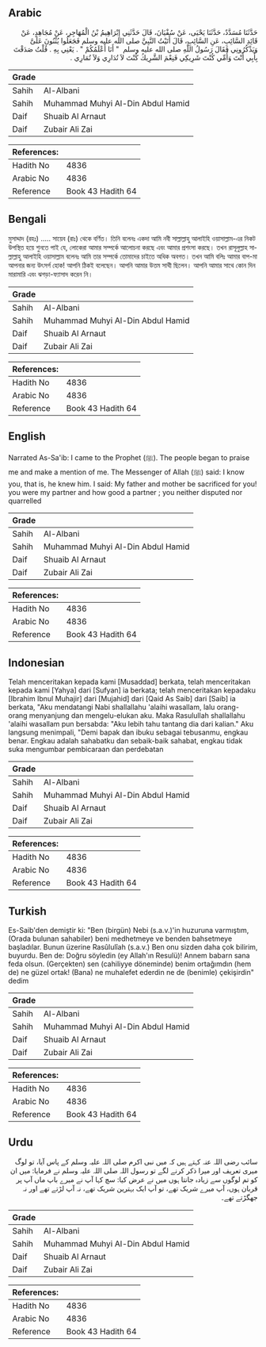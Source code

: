 ## Arabic


<div dir="rtl" lang="ar" style={{fontSize:'larger',backgroundColor:'#f8f9fa',padding:20}}>
حَدَّثَنَا مُسَدَّدٌ، حَدَّثَنَا يَحْيَى، عَنْ سُفْيَانَ، قَالَ حَدَّثَنِي إِبْرَاهِيمُ بْنُ الْمُهَاجِرِ، عَنْ مُجَاهِدٍ، عَنْ قَائِدِ السَّائِبِ، عَنِ السَّائِبِ، قَالَ أَتَيْتُ النَّبِيَّ صلى الله عليه وسلم فَجَعَلُوا يُثْنُونَ عَلَىَّ وَيَذْكُرُونِي فَقَالَ رَسُولُ اللَّهِ صلى الله عليه وسلم ‏ "‏ أَنَا أَعْلَمُكُمْ ‏"‏ ‏.‏ يَعْنِي بِهِ ‏.‏ قُلْتُ صَدَقْتَ بِأَبِي أَنْتَ وَأُمِّي كُنْتَ شَرِيكِي فَنِعْمَ الشَّرِيكُ كُنْتَ لاَ تُدَارِي وَلاَ تُمَارِي ‏.‏
</div>
<div style={{backgroundColor:'#f8f9fa',padding:20, marginBottom: 10}}><table> <thead> <tr> <th>Grade</th> <th></th> </tr> </thead> <tbody> <tr><td>Sahih</td><td>Al-Albani</td></tr><tr><td>Sahih</td><td>Muhammad Muhyi Al-Din Abdul Hamid</td></tr><tr><td>Daif</td><td>Shuaib Al Arnaut</td></tr><tr><td>Daif</td><td>Zubair Ali Zai</td></tr></tbody></table><table> <thead> <tr> <th>References:</th> <th></th> </tr> </thead> <tbody><tr><td>Hadith No</td><td>4836</td></tr><tr><td>Arabic No</td><td>4836</td></tr><tr><td>Reference</td><td>Book 43 Hadith 64</td></tr></tbody></table></div>

## Bengali


<div dir="ltr" lang="bn" style={{fontSize:'larger',backgroundColor:'#f8f9fa',padding:20}}>
মুসাদ্দাদ (রহঃ) ..... সায়েব (রাঃ) থেকে বর্ণিত। তিনি বলেনঃ একদা আমি নবী সাল্লাল্লাহু আলাইহি ওয়াসাল্লাম-এর নিকট উপস্থিত হয়ে শুনতে পাই যে, লোকেরা আমার সম্পর্কে আলোচনা করছে এবং আমার প্রশংসা করছে। তখন রাসূলুল্লাহ সাল্লাল্লাহু আলাইহি ওয়াসাল্লাম বলেনঃ আমি তার সম্পর্কে তোমাদের চাইতে অধিক অবগত। তখন আমি বলিঃ আমার বাপ-মা আপনার জন্য উৎসর্গ হোক! আপনি ঠিকই বলেছেন। আপনি আমার উত্তম সাথী ছিলেন। আপনি আমার সাথে কোন দিন মারামারি এবং ঝগড়া-ফ্যাসাদ করেন নি।
</div>
<div style={{backgroundColor:'#f8f9fa',padding:20, marginBottom: 10}}><table> <thead> <tr> <th>Grade</th> <th></th> </tr> </thead> <tbody> <tr><td>Sahih</td><td>Al-Albani</td></tr><tr><td>Sahih</td><td>Muhammad Muhyi Al-Din Abdul Hamid</td></tr><tr><td>Daif</td><td>Shuaib Al Arnaut</td></tr><tr><td>Daif</td><td>Zubair Ali Zai</td></tr></tbody></table><table> <thead> <tr> <th>References:</th> <th></th> </tr> </thead> <tbody><tr><td>Hadith No</td><td>4836</td></tr><tr><td>Arabic No</td><td>4836</td></tr><tr><td>Reference</td><td>Book 43 Hadith 64</td></tr></tbody></table></div>

## English


<div dir="ltr" lang="en" style={{fontSize:'larger',backgroundColor:'#f8f9fa',padding:20}}>
Narrated As-Sa'ib: I came to the Prophet (ﷺ). The people began to praise me and make a mention of me. The Messenger of Allah (ﷺ) said: I know you, that is, he knew him. I said: My father and mother be sacrificed for you! you were my partner and how good a partner ; you neither disputed nor quarrelled
</div>
<div style={{backgroundColor:'#f8f9fa',padding:20, marginBottom: 10}}><table> <thead> <tr> <th>Grade</th> <th></th> </tr> </thead> <tbody> <tr><td>Sahih</td><td>Al-Albani</td></tr><tr><td>Sahih</td><td>Muhammad Muhyi Al-Din Abdul Hamid</td></tr><tr><td>Daif</td><td>Shuaib Al Arnaut</td></tr><tr><td>Daif</td><td>Zubair Ali Zai</td></tr></tbody></table><table> <thead> <tr> <th>References:</th> <th></th> </tr> </thead> <tbody><tr><td>Hadith No</td><td>4836</td></tr><tr><td>Arabic No</td><td>4836</td></tr><tr><td>Reference</td><td>Book 43 Hadith 64</td></tr></tbody></table></div>

## Indonesian


<div dir="ltr" lang="id" style={{fontSize:'larger',backgroundColor:'#f8f9fa',padding:20}}>
Telah menceritakan kepada kami [Musaddad] berkata, telah menceritakan kepada kami [Yahya] dari [Sufyan] ia berkata; telah menceritakan kepadaku [Ibrahim Ibnul Muhajir] dari [Mujahid] dari [Qaid As Saib] dari [Saib] ia berkata, "Aku mendatangi Nabi shallallahu 'alaihi wasallam, lalu orang-orang menyanjung dan mengelu-elukan aku. Maka Rasulullah shallallahu 'alaihi wasallam pun bersabda: "Aku lebih tahu tantang dia dari kalian." Aku langsung menimpali, "Demi bapak dan ibuku sebagai tebusanmu, engkau benar. Engkau adalah sahabatku dan sebaik-baik sahabat, engkau tidak suka mengumbar pembicaraan dan perdebatan
</div>
<div style={{backgroundColor:'#f8f9fa',padding:20, marginBottom: 10}}><table> <thead> <tr> <th>Grade</th> <th></th> </tr> </thead> <tbody> <tr><td>Sahih</td><td>Al-Albani</td></tr><tr><td>Sahih</td><td>Muhammad Muhyi Al-Din Abdul Hamid</td></tr><tr><td>Daif</td><td>Shuaib Al Arnaut</td></tr><tr><td>Daif</td><td>Zubair Ali Zai</td></tr></tbody></table><table> <thead> <tr> <th>References:</th> <th></th> </tr> </thead> <tbody><tr><td>Hadith No</td><td>4836</td></tr><tr><td>Arabic No</td><td>4836</td></tr><tr><td>Reference</td><td>Book 43 Hadith 64</td></tr></tbody></table></div>

## Turkish


<div dir="ltr" lang="tr" style={{fontSize:'larger',backgroundColor:'#f8f9fa',padding:20}}>
Es-Saib'den demiştir ki: "Ben (birgün) Nebi (s.a.v.)'in huzuruna varmıştım, (Orada bulunan sahabiler) beni medhetmeye ve benden bahsetmeye başladılar. Bunun üzerine Rasûlulîah (s.a.v.) Ben onu sizden daha çok bilirim, buyurdu. Ben de: Doğru söyledin (ey Allah'ın Resulü)! Annem babarn sana feda olsun. (Gerçekten) sen (cahiliyye döneminde) benim ortağımdın (hem de) ne güzel ortak! (Bana) ne muhalefet ederdin ne de (benimle) çekişirdin" dedim
</div>
<div style={{backgroundColor:'#f8f9fa',padding:20, marginBottom: 10}}><table> <thead> <tr> <th>Grade</th> <th></th> </tr> </thead> <tbody> <tr><td>Sahih</td><td>Al-Albani</td></tr><tr><td>Sahih</td><td>Muhammad Muhyi Al-Din Abdul Hamid</td></tr><tr><td>Daif</td><td>Shuaib Al Arnaut</td></tr><tr><td>Daif</td><td>Zubair Ali Zai</td></tr></tbody></table><table> <thead> <tr> <th>References:</th> <th></th> </tr> </thead> <tbody><tr><td>Hadith No</td><td>4836</td></tr><tr><td>Arabic No</td><td>4836</td></tr><tr><td>Reference</td><td>Book 43 Hadith 64</td></tr></tbody></table></div>

## Urdu


<div dir="rtl" lang="ur" style={{fontSize:'larger',backgroundColor:'#f8f9fa',padding:20}}>
سائب رضی اللہ عنہ کہتے ہیں کہ میں نبی اکرم صلی اللہ علیہ وسلم کے پاس آیا، تو لوگ میری تعریف اور میرا ذکر کرنے لگے تو رسول اللہ صلی اللہ علیہ وسلم نے فرمایا: میں ان کو تم لوگوں سے زیادہ جانتا ہوں میں نے عرض کیا: سچ کہا آپ نے میرے باپ ماں آپ پر قربان ہوں، آپ میرے شریک تھے، تو آپ ایک بہترین شریک تھے، نہ آپ لڑتے تھے اور نہ جھگڑتے تھے۔
</div>
<div style={{backgroundColor:'#f8f9fa',padding:20, marginBottom: 10}}><table> <thead> <tr> <th>Grade</th> <th></th> </tr> </thead> <tbody> <tr><td>Sahih</td><td>Al-Albani</td></tr><tr><td>Sahih</td><td>Muhammad Muhyi Al-Din Abdul Hamid</td></tr><tr><td>Daif</td><td>Shuaib Al Arnaut</td></tr><tr><td>Daif</td><td>Zubair Ali Zai</td></tr></tbody></table><table> <thead> <tr> <th>References:</th> <th></th> </tr> </thead> <tbody><tr><td>Hadith No</td><td>4836</td></tr><tr><td>Arabic No</td><td>4836</td></tr><tr><td>Reference</td><td>Book 43 Hadith 64</td></tr></tbody></table></div>